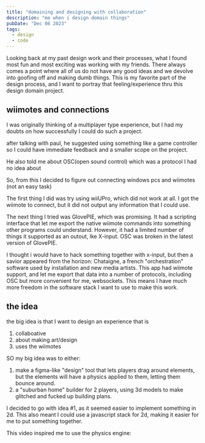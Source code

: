 ```yaml
---
title: "domaining and designing with collaboration"
description: "me when i design domain things"
pubDate: "Dec 06 2023"
tags:
  - design
  - code
---
```


Looking back at my past design work and their processes, what I found most fun and most exciting was working with my friends. There always comes a point where all of us do not have any good ideas and we devolve into goofing off and making dumb things. This is my favorite part of the design process, and I want to portray that feeling/experience thru this design domain project.

## wiimotes and connections

I was originally thinking of a multiplayer type experience, but I had my doubts on how successfully I could do such a project.

after talking with paul, he suggested using something like a game controller so I could have immediate feedback and a smaller scope on the project.

He also told me about OSC(open sound control) which was a protocol I had no idea about

So, from this I decided to figure out connecting windows pcs and wiimotes (not an easy task)

The first thing I did was try using wiiUPro, which did not work at all. I got the wiimote to connect, but it did not output any information that I could use.

The next thing I tried was GlovePIE, which was promising. It had a scripting interface that let me export the native wiimote commands into something other programs could understand. However, it had a limited number of things it supported as an outout, lke X-input. OSC was broken in the latest version of GlovePIE.

I thought i would have to hack something together with x-input, but then a savior appeared from the horizon: Chataigne, a french "orchestration" software used by installation and new media artists. This app had wiimote support, and let me export that data into a number of protocols, including OSC but more convenient for me, websockets. This means I have much more freedom in the software stack I want to use to make this work.

## the idea

the big idea is that I want to design an experience that is

1. collaboative
2. about making art/design
3. uses the wiimotes

SO my big idea was to either:

1. make a figma-like "design" tool that lets players drag around elements, but the elements will have a physics applied to them, letting them bounce around.
2. a "suburban home" builder for 2 players, using 3d models to make glitched and fucked up building plans.

I decided to go with idea #1, as it seemed easier to implement something in 2d. This also meant I could use a javascript stack for 2d, making it easier for me to put something together.

This video inspired me to use the physics engine:


<YouTube id="https://www.youtube.com/watch?v=1zUJzzRu-xs">
